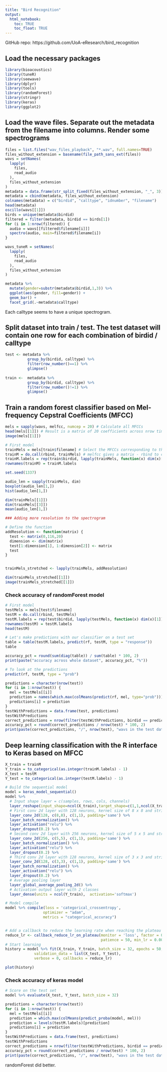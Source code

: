 ```yaml
---
title: "Bird Recognition"
output:
  html_notebook:
    toc: TRUE
    toc_float: TRUE
---
```


GitHub repo: https://github.com/UoA-eResearch/bird_recognition

## Load the necessary packages

```r
library(bioacoustics)
library(tuneR)
library(seewave)
library(dplyr)
library(tools)
library(randomForest)
library(stringr)
library(keras)
library(ggplot2)
```

## Load the wave files. Separate out the metadata from the filename into columns. Render some spectrograms

```r
files = list.files("wav_files_playback", "*.wav", full.names=TRUE)
files_without_extension = basename(file_path_sans_ext(files))
wavs = setNames(
  lapply(
    files,
    read_audio
  ),
  files_without_extension
)
metadata = data.frame(str_split_fixed(files_without_extension, "_", 3))
metadata = cbind(metadata, files_without_extension)
colnames(metadata) = c("birdid", "calltype", "idnumber", "filename")
head(metadata)
oscillo(wavs[[1]])
birds = unique(metadata$birdid)
filtered = filter(metadata, birdid == birds[1])
for (i in 1:nrow(filtered)) {
  audio = wavs[[filtered$filename[i]]]
  spectro(audio, main=filtered$filename[i])
}
```


```r
wavs_tuneR = setNames(
  lapply(
    files,
    read_audio
  ),
  files_without_extension
)

```

```r
metadata %>%
  mutate(gender=substr(metadata$birdid,1,3)) %>% 
  ggplot(aes(gender, fill=gender)) +
  geom_bar() +
  facet_grid(.~metadata$calltype) 
```

Each calltype seems to have a unique spectrogram.

## Split dataset into train / test. The test dataset will contain one row for each combination of birdid / calltype

```r
test <- metadata %>% 
          group_by(birdid, calltype) %>% 
          filter(row_number()==1) %>% 
          glimpse()
          
train <-  metadata %>% 
          group_by(birdid, calltype) %>% 
          filter(row_number()!=1) %>% 
          glimpse()
```

## Train a random forest classifier based on Mel-frequency Cepstral Coefficients (MFCC)

```r
mels = sapply(wavs, melfcc, numcep = 20) # Calculate all MFCCs
head(mels[[1]]) # Result is a matrix of 20 coefficients across nrow time frames
image(mels[[1]])

# First model
trainMels = mels[train$filename] # Select the MFCCs corresponding to the training dataset
trainM = do.call(rbind, trainMels) # melfcc gives a matrix - rbind to cast from 3D to 2D across the whole training dataset
trainM.labels = rep(train$birdid, lapply(trainMels, function(x) dim(x)[1])) # Create birdid labels for each MFCC
rownames(trainM) = trainM.labels

set.seed(1337)
```

```r
audio_len = sapply(trainMels, dim)
boxplot(audio_len[1,])
hist(audio_len[1,])

dim(trainMels[[1]])
dim(trainMels[[3]])
mean(audio_len[1,])
```

```r
### Adding more resolution to the spectrogram

# Define the function
addResolution <- function(matrix) {
  test <- matrix(0,116,20)
  dimension <- dim(matrix)
  test[1:dimension[1], 1:dimension[2]] <- matrix
  test
}


trainMels_stretched <- lapply(trainMels, addResolution)

dim(trainMels_stretched[[1]])
image(trainMels_stretched[[1]])
```

### Check accuracy of randomForest model

```r
# First model
testMels = mels[test$filename]
testM = do.call(rbind, testMels)
testM.labels = rep(test$birdid, lapply(testMels, function(x) dim(x)[1]))
rownames(testM) = testM.labels
head(testM)

# Let's make predictions with our classifier on a test set
table = table(testM.labels, predict(rf, testM, type = "response"))
table

accuracy_pct = round(sum(diag(table)) / sum(table) * 100, 2)
print(paste("accuracy across whole dataset", accuracy_pct, "%"))

# To look at the predictions 
predict(rf, testM, type = "prob")

predictions = character(nrow(test))
for (i in 1:nrow(test)) {
  mel = testMels[[i]]
  prediction = names(which.max(colMeans(predict(rf, mel, type="prob"))))
  predictions[i] = prediction
}
testWithPredictions = data.frame(test, predictions)
testWithPredictions
correct_predictions = nrow(filter(testWithPredictions, birdid == predictions))
accuracy_pct = round(correct_predictions / nrow(test) * 100, 2)
print(paste(correct_predictions, "/", nrow(test), "wavs in the test dataset correctly identifed. Accuracy: ", accuracy_pct, "%"))
```

## Deep learning classification with the R interface to Keras based on MFCC

```r
X_train = trainM
Y_train = to_categorical(as.integer(trainM.labels) - 1)
X_test = testM
Y_test = to_categorical(as.integer(testM.labels) - 1)

# Build the sequential model
model = keras_model_sequential()
model %>%
  # Input shape layer = c(samples, rows, cols, channels)
  layer_reshape(input_shape=ncol(X_train),target_shape=c(1,1,ncol(X_train))) %>% 
  # First conv 2d layer with 128 neurons, kernel size of 8 x 8 and stride of 1 x 1
  layer_conv_2d(128, c(8,8), c(1,1), padding='same') %>%
  layer_batch_normalization() %>%
  layer_activation("relu") %>%
  layer_dropout(0.2) %>%
  # Second conv 2d layer with 256 neurons, kernel size of 5 x 5 and stride of 1 x 1
  layer_conv_2d(256, c(5,5), c(1,1), padding='same') %>%
  layer_batch_normalization() %>%
  layer_activation("relu") %>%
  layer_dropout(0.2) %>%
  # Third conv 2d layer with 128 neurons, kernel size of 3 x 3 and stride of 1 x 1
  layer_conv_2d(128, c(3,3), c(1,1), padding='same') %>%
  layer_batch_normalization() %>%
  layer_activation("relu") %>%
  layer_dropout(0.2) %>%
  # Average pooling layer
  layer_global_average_pooling_2d() %>%
  # Activation output layer with 2 classes
  layer_dense(units = ncol(Y_train),  activation='softmax')

# Model compile
model %>% compile(loss = 'categorical_crossentropy',
                 optimizer = "adam",
                 metrics = "categorical_accuracy")


# Add a callback to reduce the learning rate when reaching the plateau
reduce_lr <- callback_reduce_lr_on_plateau(monitor = 'loss', factor = 0.5,
                                           patience = 50, min_lr = 0.0001)
# Start learning
history = model %>% fit(X_train, Y_train, batch_size = 32, epochs = 50,
             validation_data = list(X_test, Y_test),
             verbose = 0, callbacks = reduce_lr)
```

```r
plot(history)
```

### Check accuracy of keras model

```r
# Score on the test set
model %>% evaluate(X_test, Y_test, batch_size = 32)

predictions = character(nrow(test))
for (i in 1:nrow(test)) {
  mel = testMels[[i]]
  prediction = which.max(colMeans(predict_proba(model, mel)))
  prediction = levels(testM.labels)[prediction]
  predictions[i] = prediction
}
testWithPredictions = data.frame(test, predictions)
testWithPredictions
correct_predictions = nrow(filter(testWithPredictions, birdid == predictions))
accuracy_pct = round(correct_predictions / nrow(test) * 100, 2)
print(paste(correct_predictions, "/", nrow(test), "wavs in the test dataset correctly identifed. Accuracy: ", accuracy_pct, "%"))
```

randomForest did better.
